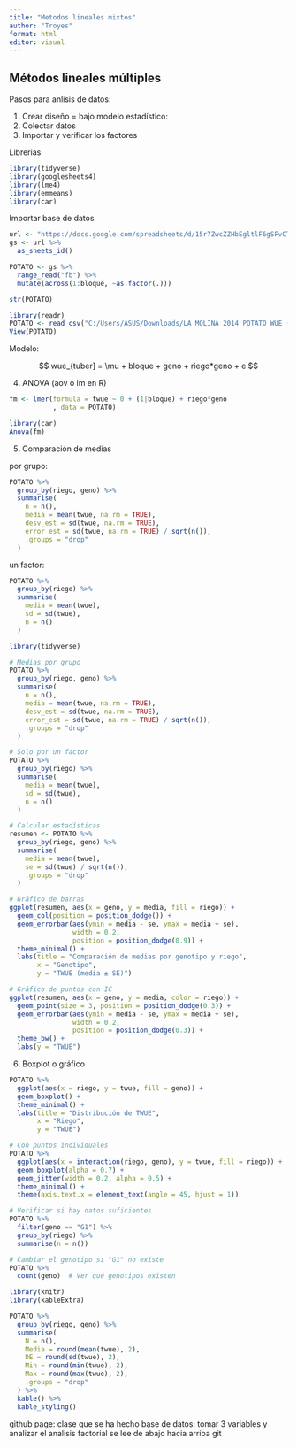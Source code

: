 ```yaml
---
title: "Metodos lineales mixtos"
author: "Troyes"
format: html
editor: visual
---
```


## Métodos lineales múltiples

Pasos para anlisis de datos:

1.  Crear diseño = bajo modelo estadístico:
2.  Colectar datos
3.  Importar y verificar los factores

Librerias

```r
library(tidyverse)
library(googlesheets4)
library(lme4)
library(emmeans)
library(car)
```

Importar base de datos

```r
url <- "https://docs.google.com/spreadsheets/d/15r7ZwcZZHbEgltlF6gSFvCTFA-CFzVBWwg3mFlRyKPs/edit?gid=172957346#gid=172957346"
gs <- url %>%
  as_sheets_id()

POTATO <- gs %>%
  range_read("fb") %>%
  mutate(across(1:bloque, ~as.factor(.)))

str(POTATO)
```

```r
library(readr)
POTATO <- read_csv("C:/Users/ASUS/Downloads/LA MOLINA 2014 POTATO WUE (FB) - fb.csv")
View(POTATO)
```

Modelo:

$$
wue_{tuber] = \mu + bloque + geno + riego*geno + e
$$

4.  ANOVA (aov o lm en R)

```r
fm <- lmer(formula = twue ~ 0 + (1|bloque) + riego*geno
           , data = POTATO)

library(car)
Anova(fm)
```

5. Comparación de medias

por grupo:

```r
POTATO %>%
  group_by(riego, geno) %>%
  summarise(
    n = n(),
    media = mean(twue, na.rm = TRUE),
    desv_est = sd(twue, na.rm = TRUE),
    error_est = sd(twue, na.rm = TRUE) / sqrt(n()),
    .groups = "drop"
  )
```

un factor:
```r
POTATO %>%
  group_by(riego) %>%
  summarise(
    media = mean(twue),
    sd = sd(twue),
    n = n()
  )
```


```r
library(tidyverse)

# Medias por grupo
POTATO %>%
  group_by(riego, geno) %>%
  summarise(
    n = n(),
    media = mean(twue, na.rm = TRUE),
    desv_est = sd(twue, na.rm = TRUE),
    error_est = sd(twue, na.rm = TRUE) / sqrt(n()),
    .groups = "drop"
  )

# Solo por un factor
POTATO %>%
  group_by(riego) %>%
  summarise(
    media = mean(twue),
    sd = sd(twue),
    n = n()
  )
```

```r
# Calcular estadísticas
resumen <- POTATO %>%
  group_by(riego, geno) %>%
  summarise(
    media = mean(twue),
    se = sd(twue) / sqrt(n()),
    .groups = "drop"
  )

# Gráfico de barras
ggplot(resumen, aes(x = geno, y = media, fill = riego)) +
  geom_col(position = position_dodge()) +
  geom_errorbar(aes(ymin = media - se, ymax = media + se),
                width = 0.2,
                position = position_dodge(0.9)) +
  theme_minimal() +
  labs(title = "Comparación de medias por genotipo y riego",
       x = "Genotipo",
       y = "TWUE (media ± SE)")

# Gráfico de puntos con IC
ggplot(resumen, aes(x = geno, y = media, color = riego)) +
  geom_point(size = 3, position = position_dodge(0.3)) +
  geom_errorbar(aes(ymin = media - se, ymax = media + se),
                width = 0.2,
                position = position_dodge(0.3)) +
  theme_bw() +
  labs(y = "TWUE")
```



6. Boxplot o gráfico
```r
POTATO %>%
  ggplot(aes(x = riego, y = twue, fill = geno)) +
  geom_boxplot() +
  theme_minimal() +
  labs(title = "Distribución de TWUE",
       x = "Riego",
       y = "TWUE")

# Con puntos individuales
POTATO %>%
  ggplot(aes(x = interaction(riego, geno), y = twue, fill = riego)) +
  geom_boxplot(alpha = 0.7) +
  geom_jitter(width = 0.2, alpha = 0.5) +
  theme_minimal() +
  theme(axis.text.x = element_text(angle = 45, hjust = 1))
```


```r
# Verificar si hay datos suficientes
POTATO %>%
  filter(geno == "G1") %>%
  group_by(riego) %>%
  summarise(n = n())

# Cambiar el genotipo si "G1" no existe
POTATO %>%
  count(geno)  # Ver qué genotipos existen
```


```r
library(knitr)
library(kableExtra)

POTATO %>%
  group_by(riego, geno) %>%
  summarise(
    N = n(),
    Media = round(mean(twue), 2),
    DE = round(sd(twue), 2),
    Min = round(min(twue), 2),
    Max = round(max(twue), 2),
    .groups = "drop"
  ) %>%
  kable() %>%
  kable_styling()
```

github page: clase que se ha hecho
base de datos: tomar 3 variables y analizar
el analisis factorial se lee de abajo hacia arriba
git 

